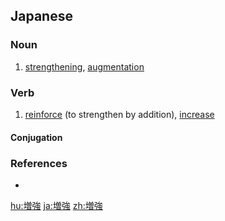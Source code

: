 {{also|增强|增強}}
==Japanese==
{{ja-kanjitab|ぞう|きょう|yomi=on}}

===Noun===
{{ja-noun|ぞうきょう}}
# [[strengthening]], [[augmentation]]
#: {{ja-usex|中国の軍事増強は周辺国にとって脅威だ。|ちゅうごく の ぐんじ '''ぞうきょう''' は しゅうへんこく に とって きょうい だ。|The Chinese military '''build-up''' is a threat to neighboring countries.}}

===Verb===
{{ja-verb-suru|ぞうきょう}}

# [[reinforce]] (to strengthen by addition), [[increase]]

====Conjugation====
{{ja-suru|ぞうきょう}}

===References===
* {{R:Shogakukan}}

[[hu:増強]]
[[ja:増強]]
[[zh:増強]]